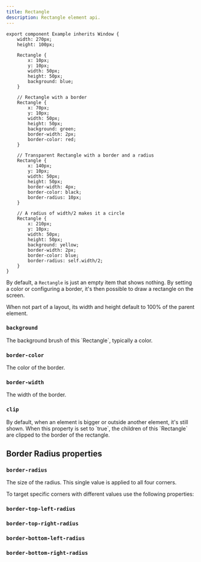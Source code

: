 ```yaml
---
title: Rectangle
description: Rectangle element api.
---
```


```slint
export component Example inherits Window {
    width: 270px;
    height: 100px;

    Rectangle {
        x: 10px;
        y: 10px;
        width: 50px;
        height: 50px;
        background: blue;
    }

    // Rectangle with a border
    Rectangle {
        x: 70px;
        y: 10px;
        width: 50px;
        height: 50px;
        background: green;
        border-width: 2px;
        border-color: red;
    }

    // Transparent Rectangle with a border and a radius
    Rectangle {
        x: 140px;
        y: 10px;
        width: 50px;
        height: 50px;
        border-width: 4px;
        border-color: black;
        border-radius: 10px;
    }

    // A radius of width/2 makes it a circle
    Rectangle {
        x: 210px;
        y: 10px;
        width: 50px;
        height: 50px;
        background: yellow;
        border-width: 2px;
        border-color: blue;
        border-radius: self.width/2;
    }
}
```

By default, a `Rectangle` is just an empty item that shows nothing. By setting a color or configuring a border,
it's then possible to draw a rectangle on the screen.

When not part of a layout, its width and height default to 100% of the parent element.

### `background`
<SlintProperty propName="background" typeName="brush" defaultValue="transparent">
The background brush of this `Rectangle`, typically a color.
</SlintProperty>

### `border-color`
<SlintProperty propName="border-color" typeName="brush" defaultValue="transparent">
The color of the border.
</SlintProperty>

### `border-width`
<SlintProperty propName="border-width" typeName="length" defaultValue="0">
The width of the border.
</SlintProperty>

### `clip`
<SlintProperty propName="clip" typeName="bool" defaultValue="false">
By default, when an element is bigger or outside another element, it's still shown. When this property is set to `true`, the children of this `Rectangle` are clipped to the border of the rectangle.
</SlintProperty>


## Border Radius properties

### `border-radius`
<SlintProperty propName="border-radius" typeName="length" defaultValue="0">
The size of the radius. This single value is applied to all four corners.
</SlintProperty>

To target specific corners with different values use the following properties:

### `border-top-left-radius`
<SlintProperty propName="border-top-left-radius" typeName="length"/>

### `border-top-right-radius`
<SlintProperty propName="border-top-right-radius" typeName="length"/>

### `border-bottom-left-radius`
<SlintProperty propName="border-bottom-left-radius" typeName="length"/>

### `border-bottom-right-radius`

